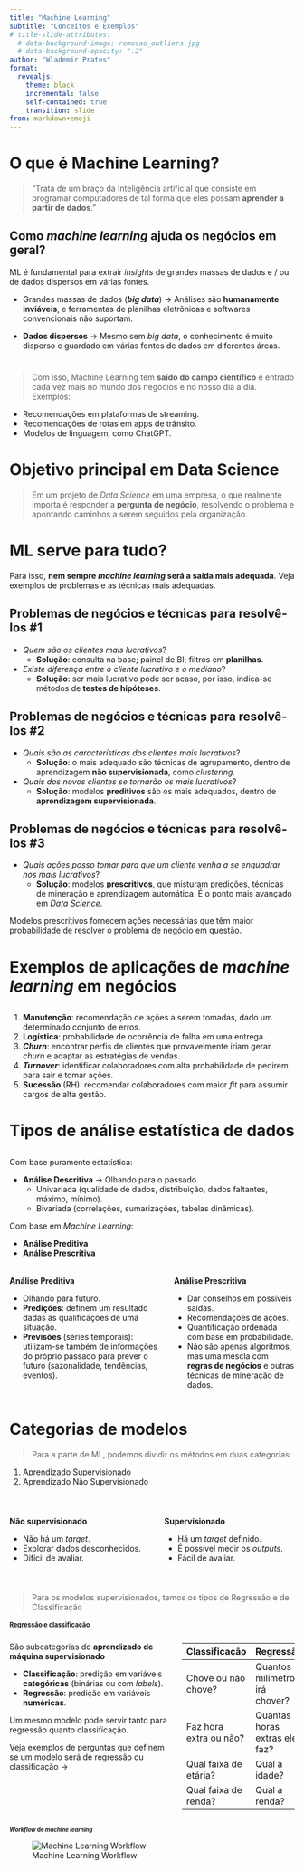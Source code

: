 ```yaml
---
title: "Machine Learning"
subtitle: "Conceitos e Exemplos"
# title-slide-attributes:
  # data-background-image: remocao_outliers.jpg
  # data-background-opacity: ".2"
author: "Wlademir Prates"
format:
  revealjs: 
    theme: black
    incremental: false
    self-contained: true
    transition: slide
from: markdown+emoji
---
```


# O que é Machine Learning?

> "Trata de um braço da Inteligência artificial que consiste em programar computadores de tal forma que eles possam **aprender a partir de dados**."

## Como *machine learning* ajuda os negócios em geral?

ML é fundamental para extrair *insights* de grandes massas de dados e / ou de dados dispersos em várias fontes.

- Grandes massas de dados (***big data***) $\rightarrow$ Análises são **humanamente inviáveis**, e ferramentas de planilhas eletrônicas e softwares convencionais não suportam.

- **Dados dispersos** $\rightarrow$ Mesmo sem *big data*, o conhecimento é muito disperso e guardado em várias fontes de dados em diferentes áreas.

#

> Com isso, Machine Learning tem **saído do campo científico** e entrado cada vez mais no mundo dos negócios e no nosso dia a dia. Exemplos:

- Recomendações em plataformas de streaming.
- Recomendações de rotas em apps de trânsito.
- Modelos de linguagem, como ChatGPT.


# Objetivo principal em Data Science

> Em um projeto de *Data Science* em uma empresa, o que realmente importa é responder a **pergunta de negócio**, resolvendo o problema e apontando caminhos a serem seguidos pela organização.

# ML serve para tudo?

Para isso, **nem sempre *machine learning* será a saída mais adequada**. Veja exemplos de problemas e as técnicas mais adequadas.

## Problemas de negócios e técnicas para resolvê-los #1

- *Quem são os clientes mais lucrativos*?
  - **Solução**: consulta na base; painel de BI; filtros em **planilhas**.
- *Existe diferença entre o cliente lucrativo e o mediano*?
  - **Solução**: ser mais lucrativo pode ser acaso, por isso, indica-se métodos de **testes de hipóteses**.

## Problemas de negócios e técnicas para resolvê-los #2

- *Quais são as características dos clientes mais lucrativos*?
  - **Solução**: o mais adequado são técnicas de agrupamento, dentro de aprendizagem **não supervisionada**, como *clustering*.
- *Quais dos novos clientes se tornarão os mais lucrativos*?
  - **Solução**: modelos **preditivos** são os mais adequados, dentro de **aprendizagem supervisionada**.
  
## Problemas de negócios e técnicas para resolvê-los #3

- *Quais ações posso tomar para que um cliente venha a se enquadrar nos mais lucrativos*?
  - **Solução**: modelos **prescritivos**, que misturam predições, técnicas de mineração e aprendizagem automática. É o ponto mais avançado em *Data Science*.

Modelos prescritivos fornecem ações necessárias que têm maior probabilidade de resolver o problema de negócio em questão.

# Exemplos de aplicações de *machine learning* em negócios

## 

1. **Manutenção**: recomendação de ações a serem tomadas, dado um determinado conjunto de erros.
2. **Logística**: probabilidade de ocorrência de falha em uma entrega.
3. ***Churn***: encontrar perfis de clientes que provavelmente iriam gerar *churn* e adaptar as estratégias de vendas.
4. ***Turnover***: identificar colaboradores com alta probabilidade de pedirem para sair e tomar ações.
5. **Sucessão** (RH): recomendar colaboradores com maior *fit* para assumir cargos de alta gestão.

# Tipos de análise estatística de dados

##

Com base puramente estatística:

- **Análise Descritiva** $\rightarrow$ Olhando para o passado.
  - Univariada (qualidade de dados, distribuição, dados faltantes, máximo, mínimo).
  - Bivariada (correlações, sumarizações, tabelas dinâmicas).

Com base em *Machine Learning*:

- **Análise Preditiva**
- **Análise Prescritiva**

## {style="font-size:.95em"}

::: {.columns}
::: {.column}

**Análise Preditiva**

* Olhando para futuro.
* **Predições**: definem um resultado dadas as qualificações de uma situação.
* **Previsões** (séries temporais): utilizam-se também de informações do próprio passado para prever o futuro (sazonalidade, tendências, eventos).

:::
::: {.column}

**Análise Prescritiva**

* Dar conselhos em possíveis saídas.
* Recomendações de ações.
* Quantificação ordenada com base em probabilidade.
* Não são apenas algoritmos, mas uma mescla com **regras de negócios** e outras técnicas de mineração de dados.

:::
:::

# Categorias de modelos

> Para a parte de ML, podemos dividir os métodos em duas categorias:

1. Aprendizado Supervisionado
2. Aprendizado Não Supervisionado

#

::: {.columns}
::: {.column}

**Não supervisionado**

- Não há um *target*.
- Explorar dados desconhecidos.
- Difícil de avaliar.

:::
::: {.column}

**Supervisionado**

- Há um *target* definido.
- É possível medir os *outputs*.
- Fácil de avaliar.

:::
:::

#

> Para os modelos supervisionados, temos os tipos de Regressão e de Classificação

## Regressão e classificação {style="font-size:.8em"}

::: {.columns}
::: {.column}

São subcategorias do **aprendizado de máquina supervisionado**

- **Classificação**: predição em variáveis **categóricas** (binárias ou com *labels*).
- **Regressão**: predição em variáveis **numéricas**.

Um mesmo modelo pode servir tanto para regressão quanto classificação.

Veja exemplos de perguntas que definem se um modelo será de regressão ou classificação $\rightarrow$

:::
::: {.column}

| **Classificação**                         | **Regressão**                             |
|-------------------------------------------|-------------------------------------------|
| Chove ou não chove?                       | Quantos milímetros irá chover?            |
| Faz hora extra ou não?                    | Quantas horas extras ele faz?             |
| Qual faixa de etária?                     | Qual a idade?                             |
| Qual faixa de renda?                      | Qual a renda?                             |

:::
:::

## *Workflow* de *machine learning* {style="font-size:.7em"}

![Machine Learning Workflow](ml_flow.png)

